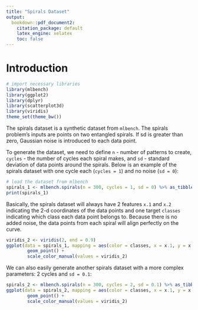 ```yaml
---
title: "Spirals Dataset"
output:
  bookdown::pdf_document2:
    citation_package: default
    latex_engine: xelatex
    toc: false
---
```


# Introduction
```r
# import necessary libraries
library(mlbench)
library(ggplot2)
library(dplyr)
library(scatterplot3d)
library(viridis)
theme_set(theme_bw())
```
The spirals dataset is a synthetic dataset from `mlbench`. The spirals problem's inputs are points on two entangled spirals. If sd is greater than zero, Gaussian noise is introduced to each data point.

To generate the dataset, we need to define `n` - number of patterns to create, `cycles` - the number of cycles each spiral makes, and `sd` - standard deviation of data points around the spirals. Below is an example of the spirals dataset with one cycle each (`cycles = 1`) and no noise (`sd = 0`):

```r
# load the dataset from mlbench
spirals_1 <- mlbench.spirals(n = 300, cycles = 1, sd = 0) %>% as_tibble()
print(spirals_1)
```
Basically, the spirals dataset will always have 2 features `x.1` and `x.2` indicating the 2-d coordinates of the data points and one target `classes` indicating which class each data point belongs to. Because there is no added noise, the data points from each spiral will align perfectly on the curve.
```r
viridis_2 <- viridis(2, end = 0.9)
ggplot(data = spirals_1, mapping = aes(color = classes, x = x.1, y = x.2)) +
        geom_point() +
        scale_color_manual(values = viridis_2)
```

We can also easily generate another spirals dataset with a more complex parameters: 2 cycles and `sd = 0.1`:

```r
spirals_2 <- mlbench.spirals(n = 300, cycles = 2, sd = 0.1) %>% as_tibble()
ggplot(data = spirals_2, mapping = aes(color = classes, x = x.1, y = x.2)) +
        geom_point() +
        scale_color_manual(values = viridis_2)
```
